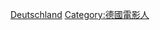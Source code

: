 {{Commonscat|Film directors from Germany}}

[[Category:各國電影導演|Deutschland]]
[[Category:德國電影人|Category:德國電影人]]